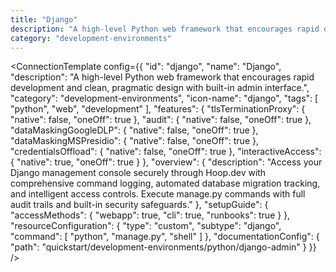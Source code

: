 ```yaml
---
title: "Django"
description: "A high-level Python web framework that encourages rapid development and clean, pragmatic design with built-in admin interface."
category: "development-environments"
---
```



<ConnectionTemplate config={{
  "id": "django",
  "name": "Django",
  "description": "A high-level Python web framework that encourages rapid development and clean, pragmatic design with built-in admin interface.",
  "category": "development-environments",
  "icon-name": "django",
  "tags": [
    "python",
    "web",
    "development"
  ],
  "features": {
    "tlsTerminationProxy": {
      "native": false,
      "oneOff": true
    },
    "audit": {
      "native": false,
      "oneOff": true
    },
    "dataMaskingGoogleDLP": {
      "native": false,
      "oneOff": true
    },
    "dataMaskingMSPresidio": {
      "native": false,
      "oneOff": true
    },
    "credentialsOffload": {
      "native": false,
      "oneOff": true
    },
    "interactiveAccess": {
      "native": true,
      "oneOff": true
    }
  },
  "overview": {
    "description": "Access your Django management console securely through Hoop.dev with comprehensive command logging, automated database migration tracking, and intelligent access controls. Execute manage.py commands with full audit trails and built-in security safeguards."
  },
  "setupGuide": {
    "accessMethods": {
      "webapp": true,
      "cli": true,
      "runbooks": true
    }
  },
  "resourceConfiguration": {
    "type": "custom",
    "subtype": "django",
    "command": [
      "python",
      "manage.py",
      "shell"
    ]
  },
  "documentationConfig": {
    "path": "quickstart/development-environments/python/django-admin"
  }
}} />


